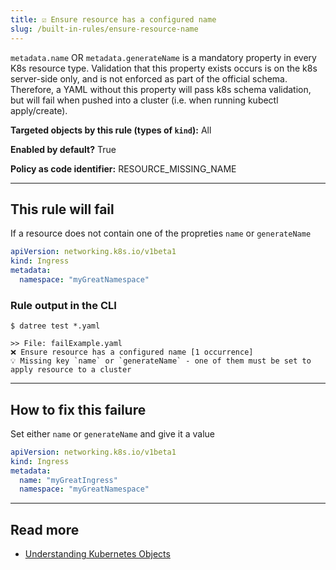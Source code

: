 ```yaml
---
title: ☑️ Ensure resource has a configured name
slug: /built-in-rules/ensure-resource-name
---
```


`metadata.name` OR `metadata.generateName` is a mandatory property in every K8s resource type. 
Validation that this property exists occurs is on the k8s server-side only, and is not enforced as part of the official schema. 
Therefore, a YAML without this property will pass k8s schema validation, but will fail when pushed into a cluster (i.e. when running kubectl apply/create).

**Targeted objects by this rule (types of **`kind`**):** All

**Enabled by default?** True

**Policy as code identifier:** RESOURCE_MISSING_NAME

---

## This rule will fail

If a resource does not contain one of the propreties `name` or `generateName`

```yaml
apiVersion: networking.k8s.io/v1beta1
kind: Ingress
metadata:
  namespace: "myGreatNamespace"
```

### Rule output in the CLI

```terminal
$ datree test *.yaml

>> File: failExample.yaml
❌ Ensure resource has a configured name [1 occurrence]
💡 Missing key `name` or `generateName` - one of them must be set to apply resource to a cluster
```

---

## How to fix this failure

Set either `name` or `generateName` and give it a value

```yaml
apiVersion: networking.k8s.io/v1beta1
kind: Ingress
metadata:
  name: "myGreatIngress"
  namespace: "myGreatNamespace"
```

---

## Read more

- [Understanding Kubernetes Objects](https://kubernetes.io/docs/concepts/overview/working-with-objects/kubernetes-objects/)
